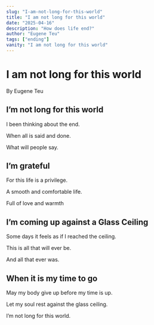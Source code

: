 ```yaml
---
slug: "I-am-not-long-for-this-world"
title: "I am not long for this world"
date: "2025-04-16"
description: "How does life end?"
author: "Eugene Teu"
tags: ["ending"]
vanity: "I am not long for this world"
---
```


# I am not long for this world
By Eugene Teu

## I’m not long for this world

I been thinking about the end. 

When all is said and done. 

What will people say. 

## I’m grateful 

For this life is a privilege.

A smooth and comfortable life.

Full of love and warmth 

## I’m coming up against a Glass Ceiling

Some days it feels as if I reached the ceiling.

This is all that will ever be.

And all that ever was.  

## When it is my time to go

May my body give up before my time is up.

Let my soul rest against the glass ceiling. 

I’m not long for this world.